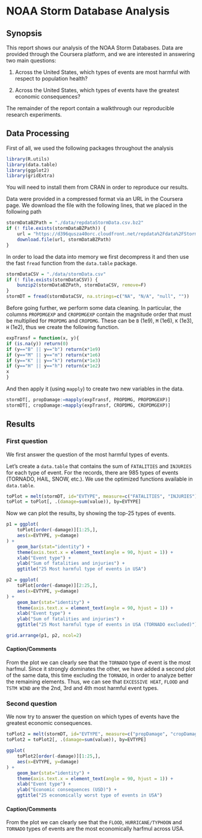 NOAA Storm Database Analysis
============================

## Synopsis

This report shows our analysis of the NOAA Storm Databases. Data are provided through the Coursera platform, and we are interested in answering two main questions:

  1. Across the United States, which types of events are most harmful with respect to population health?

  2. Across the United States, which types of events have the greatest economic consequences?

The remainder of the report contain a walkthrough our reproducible research experiments.


## Data Processing

First of all, we used the following packages throughout the analysis

```r
library(R.utils)
library(data.table)
library(ggplot2)
library(gridExtra)
```

You will need to install them from CRAN in order to reproduce our results.

Data were provided in a compressed format via an URL in the Coursera page. We download the file with the following lines, that we placed in the following path

```r
stormDataBZPath = "./data/repdataStormData.csv.bz2"
if (! file.exists(stormDataBZPath)) {
    url = "https://d396qusza40orc.cloudfront.net/repdata%2Fdata%2FStormData.csv.bz2"
    download.file(url, stormDataBZPath)
}
```

In order to load the data into memory we first decompress it and then use the fast `fread` function from the `data.table` package.

```r
stormDataCSV = "./data/stormData.csv"
if (! file.exists(stormDataCSV)) {
    bunzip2(stormDataBZPath, stormDataCSV, remove=F)
}
stormDT = fread(stormDataCSV, na.strings=c("NA", "N/A", "null", ""))
```

Before going further, we perform some data cleaning. In particular, the columns `PROPDMGEXP` and `CROPDMGEXP` contain the magnitude order that must be multiplied for `PROPDMG` and `CROPDMG`. These can be `B` (1e9), `M` (1e6), `K` (1e3), `H` (1e2), thus we create the following function.

```r
expTransf = function(x, y){
if (is.na(y)) return(0)
if (y=="B" || y=="b") return(x*1e9)
if (y=="M" || y=="m") return(x*1e6)
if (y=="K" || y=="k") return(x*1e3)
if (y=="H" || y=="h") return(x*1e2)
x
}
```

And then apply it (using `mapply`) to create two new variables in the data.

```r
stormDT[, propDamage:=mapply(expTransf, PROPDMG, PROPDMGEXP)]
stormDT[, cropDamage:=mapply(expTransf, CROPDMG, CROPDMGEXP)]
```

## Results

### First question

We first answer the question of the most harmful types of events.

Let's create a `data.table` that contains the sum of `FATALITIES` and `INJURIES` for each type of event. For the records, there are 985 types of events (TORNADO, HAIL, SNOW, etc.). We use the optimized functions available in `data.table`.

```r
toPlot = melt(stormDT, id="EVTYPE", measure=c("FATALITIES", "INJURIES"))
toPlot = toPlot[, .(damage=sum(value)), by=EVTYPE]
```

Now we can plot the results, by showing the top-25 types of events.

```r
p1 = ggplot(
    toPlot[order(-damage)][1:25,],
    aes(x=EVTYPE, y=damage)
) +
    geom_bar(stat="identity") +
    theme(axis.text.x = element_text(angle = 90, hjust = 1)) +
    xlab("Event type") +
    ylab("Sum of fatalities and injuries") +
    ggtitle("25 Most harmful type of events in USA")

p2 = ggplot(
    toPlot[order(-damage)][2:25,],
    aes(x=EVTYPE, y=damage)
) +
    geom_bar(stat="identity") +
    theme(axis.text.x = element_text(angle = 90, hjust = 1)) +
    xlab("Event type") +
    ylab("Sum of fatalities and injuries") +
    ggtitle("25 Most harmful type of events in USA (TORNADO excluded)")

grid.arrange(p1, p2, ncol=2)
```

#### Caption/Comments

From the plot we can clearly see that the `TORNADO` type of event is the most harfmul. Since it strongly dominates the other, we have added a second plot of the same data, this time excluding the `TORNADO`, in order to analyze better the remaining elements. Thus, we can see that `EXCESSIVE HEAT`, `FLOOD` and `TSTM WIND` are the 2nd, 3rd and 4th most harmful event types.

### Second question
We now try to answer the question on which types of events have the greatest economic consequences.

```r
toPlot2 = melt(stormDT, id="EVTYPE", measure=c("propDamage", "cropDamage"))
toPlot2 = toPlot2[, .(damage=sum(value)), by=EVTYPE]
```

```r
ggplot(
    toPlot2[order(-damage)][1:25,],
    aes(x=EVTYPE, y=damage)
) +
    geom_bar(stat="identity") +
    theme(axis.text.x = element_text(angle = 90, hjust = 1)) +
    xlab("Event type") +
    ylab("Economic consequences (USD)") +
    ggtitle("25 economically worst type of events in USA")
```

#### Caption/Comments

From the plot we can clearly see that the `FLOOD`, `HURRICANE/TYPHOON` and `TORNADO` types of events are the most economically harfmul across USA.
